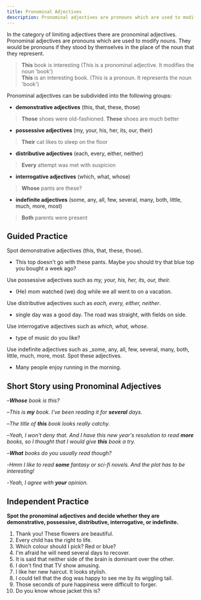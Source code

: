```yaml
---
title: Pronominal Adjectives
description: Pronominal adjectives are pronouns which are used to modify nouns. They would be pronouns if they stood by themselves in the place of the noun that they represent.
---
```


In the category of limiting adjectives there are pronominal adjectives. Pronominal adjectives are pronouns which are used to modify nouns. They would be pronouns if they stood by themselves in the place of the noun that they represent.

> **This** book is interesting (This is a pronominal adjective. It modifies the noun 'book')  
> **This** is an interesting book. (This is a pronoun. It represents the noun 'book')

Pronominal adjectives can be subdivided into the following groups:

- **demonstrative adjectives** (this, that, these, those)

> **Those** shoes were old-fashioned. **These** shoes are much better

- **possessive adjectives** (my, your, his, her, its, our, their)

> **Their** cat likes to sleep on the floor

- **distributive adjectives** (each, every, either, neither)

> **Every** attempt was met with suspicion

- **interrogative adjectives** (which, what, whose)

> **Whose** pants are these?

- **indefinite adjectives** (some, any, all, few, several, many, both, little, much, more, most)

> **Both** parents were present

## Guided Practice

<Sidenote mt={8}>Spot demonstrative adjectives (this, that, these, those).</Sidenote>

- This top doesn't go with these pants. Maybe you should try that blue top you bought a week ago? <InfoTooltip label="This top, these pants, that blue top" />

<Sidenote>Use possessive adjectives such as _my, your, his, her, its, our, their._</Sidenote>

- (He) <Blank /> mom watched (we) <Blank /> dog while we all went to on a vacation. <InfoTooltip label="His, our" />

<Sidenote>Use distributive adjectives such as _each, every, either, neither_.</Sidenote>

- <Blank /> single day was a good day. The road was straight, with fields on <Blank /> side. <InfoTooltip label="Every, either" />

<Sidenote>Use interrogative adjectives such as _which, what, whose_.</Sidenote>

- <Blank /> type of music do you like? <InfoTooltip label="What" />

<Sidenote>
  Use indefinite adjectives such as _some, any, all, few, several, many, both, little, much, more,
  most. Spot these adjectives.
</Sidenote>

- Many people enjoy running in the morning. <InfoTooltip label="many" />

## Short Story using Pronominal Adjectives

–_**Whose** book is this?_

–_This is **my** book. I've been reading it for **several** days._

–_The title of **this** book looks really catchy._

–_Yeah, I won't deny that. And I have this new year's resolution to read **more** books, so I thought that I would give **this** book a try._

–_**What** books do you usually read though?_

-_Hmm I like to read **some** fantasy or sci-fi novels. And the plot has to be interesting!_

-_Yeah, I agree with **your** opinion._

## Independent Practice

**Spot the pronominal adjectives and decide whether they are demonstrative, possessive, distributive, interrogative, or indefinite.**

1. Thank you! These flowers are beautiful. <InfoTooltip label="These (demonstrative)" />
2. Every child has the right to life. <InfoTooltip label="Every (distributive)" />
3. Which colour should I pick? Red or blue? <InfoTooltip label="Which (interrogative)" />
4. I'm afraid he will need several days to recover. <InfoTooltip label="several (indefinite)" />
5. It is said that neither side of the brain is dominant over the other. <InfoTooltip label="neither (distributive)" />
6. I don't find that TV show amusing. <InfoTooltip label="that (demonstrative)" />
7. I like her new haircut. It looks stylish. <InfoTooltip label="her (possessive)" />
8. I could tell that the dog was happy to see me by its wiggling tail. <InfoTooltip label="its (possessive)" />
9. Those seconds of pure happiness were difficult to forger. <InfoTooltip label="Those (demonstrative)" />
10. Do you know whose jacket this is? <InfoTooltip label="Whose (interrogative)" />

